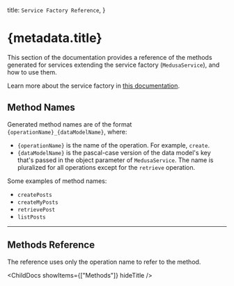 
  title: `Service Factory Reference`,
}

# {metadata.title}

This section of the documentation provides a reference of the methods generated for services extending the service factory (`MedusaService`), and how to use them.

<Note title="Tip">

Learn more about the service factory in [this documentation](!docs!/learn/advanced-development/modules/service-factory).

</Note>

## Method Names

Generated method names are of the format `{operationName}_{dataModelName}`, where:

- `{operationName}` is the name of the operation. For example, `create`.
- `{dataModelName}` is the pascal-case version of the data model's key that's passed in the object parameter of `MedusaService`. The name is pluralized for all operations except for the `retrieve` operation.

Some examples of method names:

- `createPosts`
- `createMyPosts`
- `retrievePost`
- `listPosts`

---

## Methods Reference

<Note>

The reference uses only the operation name to refer to the method.

</Note>

<ChildDocs showItems={["Methods"]} hideTitle />

